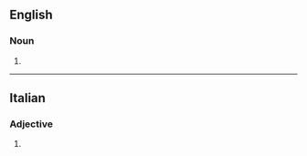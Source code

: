 ==English==

===Noun===
{{head|en|noun plural form}}

# {{plural of|contrapposto|lang=en}}

----

==Italian==

===Adjective===
{{head|it|adjective form}}

# {{masculine plural of|contrapposto|lang=it}}